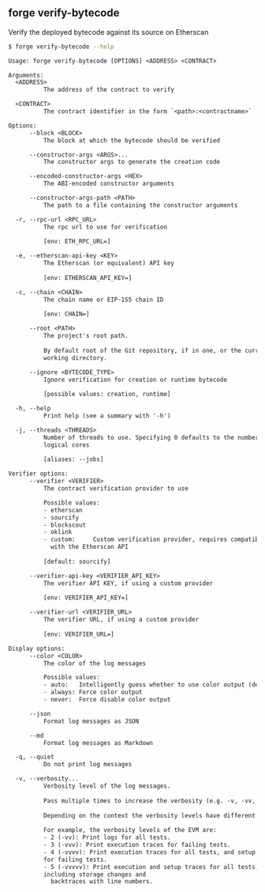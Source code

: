 ## forge verify-bytecode

Verify the deployed bytecode against its source on Etherscan

```bash
$ forge verify-bytecode --help
```

```txt
Usage: forge verify-bytecode [OPTIONS] <ADDRESS> <CONTRACT>

Arguments:
  <ADDRESS>
          The address of the contract to verify

  <CONTRACT>
          The contract identifier in the form `<path>:<contractname>`

Options:
      --block <BLOCK>
          The block at which the bytecode should be verified

      --constructor-args <ARGS>...
          The constructor args to generate the creation code

      --encoded-constructor-args <HEX>
          The ABI-encoded constructor arguments

      --constructor-args-path <PATH>
          The path to a file containing the constructor arguments

  -r, --rpc-url <RPC_URL>
          The rpc url to use for verification
          
          [env: ETH_RPC_URL=]

  -e, --etherscan-api-key <KEY>
          The Etherscan (or equivalent) API key
          
          [env: ETHERSCAN_API_KEY=]

  -c, --chain <CHAIN>
          The chain name or EIP-155 chain ID
          
          [env: CHAIN=]

      --root <PATH>
          The project's root path.
          
          By default root of the Git repository, if in one, or the current
          working directory.

      --ignore <BYTECODE_TYPE>
          Ignore verification for creation or runtime bytecode
          
          [possible values: creation, runtime]

  -h, --help
          Print help (see a summary with '-h')

  -j, --threads <THREADS>
          Number of threads to use. Specifying 0 defaults to the number of
          logical cores
          
          [aliases: --jobs]

Verifier options:
      --verifier <VERIFIER>
          The contract verification provider to use

          Possible values:
          - etherscan
          - sourcify
          - blockscout
          - oklink
          - custom:     Custom verification provider, requires compatibility
            with the Etherscan API
          
          [default: sourcify]

      --verifier-api-key <VERIFIER_API_KEY>
          The verifier API KEY, if using a custom provider
          
          [env: VERIFIER_API_KEY=]

      --verifier-url <VERIFIER_URL>
          The verifier URL, if using a custom provider
          
          [env: VERIFIER_URL=]

Display options:
      --color <COLOR>
          The color of the log messages

          Possible values:
          - auto:   Intelligently guess whether to use color output (default)
          - always: Force color output
          - never:  Force disable color output

      --json
          Format log messages as JSON

      --md
          Format log messages as Markdown

  -q, --quiet
          Do not print log messages

  -v, --verbosity...
          Verbosity level of the log messages.
          
          Pass multiple times to increase the verbosity (e.g. -v, -vv, -vvv).
          
          Depending on the context the verbosity levels have different meanings.
          
          For example, the verbosity levels of the EVM are:
          - 2 (-vv): Print logs for all tests.
          - 3 (-vvv): Print execution traces for failing tests.
          - 4 (-vvvv): Print execution traces for all tests, and setup traces
          for failing tests.
          - 5 (-vvvvv): Print execution and setup traces for all tests,
          including storage changes and
            backtraces with line numbers.
```